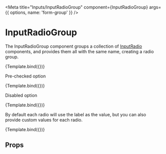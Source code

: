 

<Meta
  title="Inputs/InputRadioGroup"
  component={InputRadioGroup}
  args={{
    options,
    name: 'form-group'
  }}
/>


# InputRadioGroup

<WorksWith component="InputFactory" />

The InputRadioGroup component groups a collection of [InputRadio](?path=/docs/atom-inputradio--unchecked) components,
and provides them all with the same name, creating a radio group.

<Canvas withSource="open">
  <Story name="Default">{Template.bind({})}</Story>
</Canvas>

Pre-checked option

<Canvas withSource="open">
  <Story
    name="With checked option"
    args={{
      options: [
        { label: '1-3 Research stage', checked: true },
        { label: '4-6 Development stage' },
        { label: '7-9 Deployment stage' }
      ],
      name: 'form-group-checked'
    }}
  >
    {Template.bind({})}
  </Story>
</Canvas>

Disabled option

<Canvas withSource="open">
  <Story
    name="With disabled option"
    args={{
      options: [
        { label: '1-3 Research stage', disabled: true },
        { label: '4-6 Development stage' },
        { label: '7-9 Deployment stage' }
      ],
      name: 'form-group-disabled'
    }}
  >
    {Template.bind({})}
  </Story>
</Canvas>

By default each radio will use the label as the value, but you can also provide custom values for each radio.

<Canvas withSource="open">
  <Story
    name="With custom values"
    args={{
      options: [
        { label: '1-3 Research stage', value: '1' },
        { label: '4-6 Development stage', value: '2' },
        { label: '7-9 Deployment stage', value: '3' }
      ],
      name: 'form-group-custom'
    }}
  >
    {Template.bind({})}
  </Story>
</Canvas>

## Props

<ArgsTable of={InputRadioGroup} />
